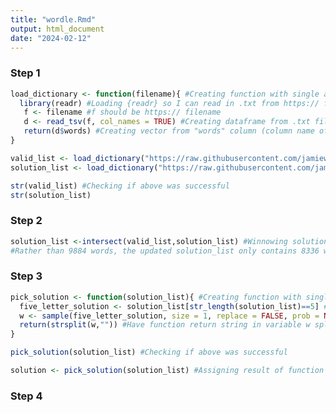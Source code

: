 ```yaml
---
title: "wordle.Rmd"
output: html_document
date: "2024-02-12"
---
```

### Step 1
```r
load_dictionary <- function(filename){ #Creating function with single argument, "filename"
  library(readr) #Loading {readr} so I can read in .txt from https:// filename
   f <- filename #f should be https:// filename
   d <- read_tsv(f, col_names = TRUE) #Creating dataframe from .txt file
   return(d$words) #Creating vector from "words" column (column name of single column in both .txt files)
}

valid_list <- load_dictionary("https://raw.githubusercontent.com/jamiewiener119/exercise-04/main/collins-scrabble-words-2019.txt") #Creating vector, valid_list, of valid words to guess
solution_list <- load_dictionary("https://raw.githubusercontent.com/jamiewiener119/exercise-04/main/google-10000-english-usa-no-swears.txt") #Creating vector, solution_list, of possible solution words

str(valid_list) #Checking if above was successful
str(solution_list)
```

### Step 2
```r
solution_list <-intersect(valid_list,solution_list) #Winnowing solution_list to only include words that are included in valid_list
#Rather than 9884 words, the updated solution_list only contains 8336 words
```


### Step 3
```r
pick_solution <- function(solution_list){ #Creating function with single argument, "solution_list"
  five_letter_solution <- solution_list[str_length(solution_list)==5] #creating vector five_letter_solution, which is a subset of solution_list containing only entries (words) with a computed length of 5 codepoints (letters)
  w <- sample(five_letter_solution, size = 1, replace = FALSE, prob = NULL) #Assigning one randomly sampled word from five_letter_solution (without replacement or weighted probabilities) to variable, w
  return(strsplit(w,"")) #Have function return string in variable w split into individual codepoints (letters)
}

pick_solution(solution_list) #Checking if above was successful

solution <- pick_solution(solution_list) #Assigning result of function to new variable, solution
```

### Step 4

